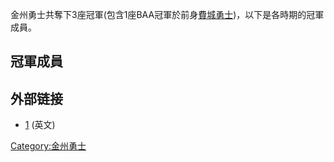 {{noteTA
|G1=NBA
}}
 
金州勇士共奪下3座冠軍(包含1座BAA冠軍於前身[[費城勇士|費城勇士]])，以下是各時期的冠軍成員。

==冠軍成員==
{{Philadelphia Warriors 1946-47 BAA champions}}
{{Golden State Warriors 1955-56 NBA champions}} 
{{Golden State Warriors 1974-75 NBA champions}} 
==外部链接==
* [http://www.basketball-reference.com/teams/GSW/] {{WebCite|url=https://www.webcitation.org/68v0FBKJ6?url=http://www.basketball-reference.com/teams/GSW/ |date=20120705012308 |dateformat=iso }}(英文)

{{NBA各隊歷屆冠軍成員}}

{{籃球小作品}}

[[Category:金州勇士|Category:金州勇士]]